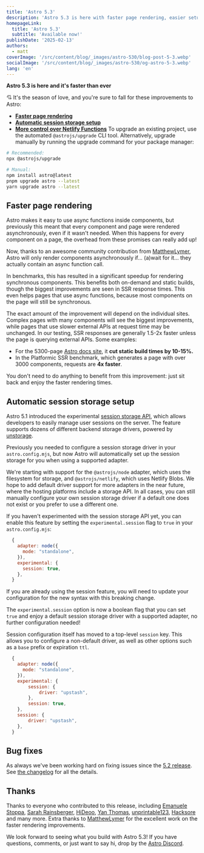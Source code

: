 ```yaml
---
title: 'Astro 5.3'
description: 'Astro 5.3 is here with faster page rendering, easier setup for experimental sessions, and more!'
homepageLink:
  title: 'Astro 5.3'
  subtitle: 'Available now!'
publishDate: '2025-02-13'
authors:
  - matt
coverImage: '/src/content/blog/_images/astro-530/blog-post-5-3.webp'
socialImage: '/src/content/blog/_images/astro-530/og-astro-5-3.webp'
lang: 'en'
---
```



**Astro 5.3 is here and it's faster than ever**

💘 It's the season of love, and you're sure to fall for these improvements to Astro:

- [**Faster page rendering**](#faster-page-rendering)
- [**Automatic session storage setup**](#automatic-session-storage-setup)
- [**More control over Netlify Functions**](#more-control-over-netlify-functions)
To upgrade an existing project, use the automated `@astrojs/upgrade` CLI tool. Alternatively, upgrade manually by running the upgrade command for your package manager:

```sh
# Recommended:
npx @astrojs/upgrade

# Manual:
npm install astro@latest
pnpm upgrade astro --latest
yarn upgrade astro --latest
```

## Faster page rendering

Astro makes it easy to use async functions inside components, but previously this meant that every component and page were rendered asynchronously, even if it wasn't needed. When this happens for every component on a page, the overhead from these promises can really add up!

Now, thanks to an awesome community contribution from [MatthewLymer](https://github.com/MatthewLymer), Astro will only render components asynchronously if... (a)wait for it... they actually contain an async function call.

In benchmarks, this has resulted in a significant speedup for rendering synchronous components. This benefits both on-demand and static builds, though the biggest improvements are seen in SSR response times. This even helps pages that use async functions, because most components on the page will still be synchronous.

The exact amount of the improvement will depend on the individual sites. Complex pages with many components will see the biggest improvements, while pages that use slower external APIs at request time may be unchanged. In our testing, SSR responses are generally 1.5-2x faster unless the page is querying external APIs. Some examples:

- For the 5300-page [Astro docs site](https://docs.astro.build), it **cut static build times by 10-15%.** 
- In the Platformic SSR benchmark, which generates a page with over 3000 components, requests are **4x faster**.

You don't need to do anything to benefit from this improvement: just sit back and enjoy the faster rendering times.

## Automatic session storage setup

Astro 5.1 introduced the experimental [session storage API](https://docs.astro.build/en/reference/experimental-flags/sessions/), which allows developers to easily manage user sessions on the server. The feature supports dozens of different backend storage drivers, powered by [unstorage](https://unstorage.unjs.io).

Previously you needed to configure a session storage driver in your `astro.config.mjs`, but now Astro will automatically set up the session storage for you when using a supported adapter.

We're starting with support for the `@astrojs/node` adapter, which uses the filesystem for storage, and `@astrojs/netlify`, which uses Netlify Blobs. We hope to add default driver support for more adapters in the near future, where the hosting platforms include a storage API. In all cases, you can still manually configure your own session storage driver if a default one does not exist or you prefer to use a different one.

If you haven't experimented with the session storage API yet, you can enable this feature by setting the `experimental.session` flag  to `true` in your `astro.config.mjs`:

```js title="astro.config.mjs" ins={6}
  {
    adapter: node({
      mode: "standalone",
    }),
    experimental: {
      session: true,
    },
  }
```

If you are already using the session feature, you will need to update your configuration for the new syntax with this breaking change.

The `experimental.session` option is now a boolean flag that you can set `true` and enjoy a default session storage driver with a supported adapter, no further configuration needed!

Session configuration itself has moved to a top-level `session` key. This allows you to configure a non-default driver, as well as other options such as a `base` prefix or expiration `ttl`.

```js title="astro.config.mjs" ins={9,11-13} del={6-8}
  {
    adapter: node({
      mode: "standalone",
    }),
    experimental: {
        session: {
            driver: "upstash",
        },
        session: true,
    },
    session: {
        driver: "upstash",
    },
  }
```

## Bug fixes

As always we've been working hard on fixing issues since the [5.2 release](/blog/astro-520). See [the changelog](https://github.com/withastro/astro/blob/main/packages/astro/CHANGELOG.md) for all the details.

## Thanks

Thanks to everyone who contributed to this release, including [Emanuele Stoppa](https://github.com/ematipico), [Sarah Rainsberger](https://github.com/sarah11918), [HiDeoo](https://github.com/HiDeoo), [Yan Thomas](https://github.com/yanthomasdev), [unprintable123](https://github.com/unprintable123), [Hacksore](https://github.com/Hacksore) and many more. Extra thanks to [MatthewLymer](https://github.com/MatthewLymer) for the excellent work on the faster rendering improvements.

We look forward to seeing what you build with Astro 5.3! If you have questions, comments, or just want to say hi, drop by the [Astro Discord](https://astro.build/chat).